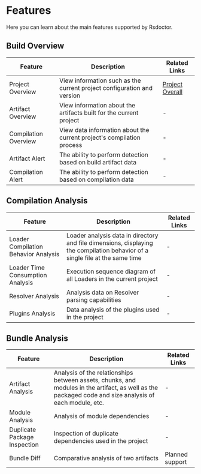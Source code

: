 # Features

Here you can learn about the main features supported by Rsdoctor.

## Build Overview

| Feature | Description | Related Links |
|------|------|------|
| Project Overview | View information such as the current project configuration and version | [Project Overall](../usage/project-overall) |
| Artifact Overview | View information about the artifacts built for the current project | - |
| Compilation Overview | View data information about the current project's compilation process | - |
| Artifact Alert | The ability to perform detection based on build artifact data | - |
| Compilation Alert | The ability to perform detection based on compilation data | - |

## Compilation Analysis

| Feature | Description | Related Links |
|------|------|------|
| Loader Compilation Behavior Analysis | Loader analysis data in directory and file dimensions, displaying the compilation behavior of a single file at the same time | - |
| Loader Time Consumption Analysis | Execution sequence diagram of all Loaders in the current project | - |
| Resolver Analysis | Analysis data on Resolver parsing capabilities | - |
| Plugins Analysis | Data analysis of the plugins used in the project | - |


## Bundle Analysis

| Feature | Description | Related Links |
|------|------|------|
| Artifact Analysis | Analysis of the relationships between assets, chunks, and modules in the artifact, as well as the packaged code and size analysis of each module, etc. | - |
| Module Analysis | Analysis of module dependencies | - |
| Duplicate Package Inspection | Inspection of duplicate dependencies used in the project | - |
| Bundle Diff | Comparative analysis of two artifacts | Planned support |